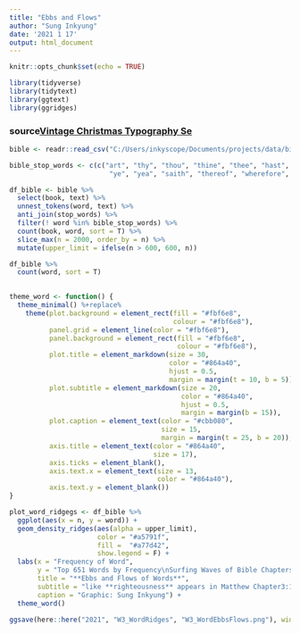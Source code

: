 ```yaml
---
title: "Ebbs and Flows"
author: "Sung Inkyung"
date: '2021 1 17'
output: html_document
---
```


```r
knitr::opts_chunk$set(echo = TRUE)
```


```r
library(tidyverse)
library(tidytext)
library(ggtext)
library(ggridges)
```
### source[Vintage Christmas Typography Se](thttps://envato.com/blog/holiday-color-palettes-and-templates/)
```r
bible <- readr::read_csv("C:/Users/inkyscope/Documents/projects/data/bible_kjv_new.csv") 

bible_stop_words <- c(c("art", "thy", "thou", "thine", "thee", "hast", "hath","shalt",
                         "ye", "yea", "saith", "thereof", "wherefore", "lo", "aaron", "aaron's", "aaronites", "abarim"))

df_bible <- bible %>% 
  select(book, text) %>% 
  unnest_tokens(word, text) %>% 
  anti_join(stop_words) %>% 
  filter(! word %in% bible_stop_words) %>% 
  count(book, word, sort = T) %>% 
  slice_max(n = 2000, order_by = n) %>% 
  mutate(upper_limit = ifelse(n > 600, 600, n))

df_bible %>% 
  count(word, sort = T)
  
```
```r
theme_word <- function() {
  theme_minimal() %+replace%
    theme(plot.background = element_rect(fill = "#fbf6e8", 
                                         colour = "#fbf6e8"),
          panel.grid = element_line(color = "#fbf6e8"),
          panel.background = element_rect(fill = "#fbf6e8", 
                                          colour = "#fbf6e8"),
          plot.title = element_markdown(size = 30,
                                        color = "#864a40", 
                                        hjust = 0.5,
                                        margin = margin(t = 10, b = 5)),
          plot.subtitle = element_markdown(size = 20,
                                           color = "#864a40", 
                                           hjust = 0.5,
                                           margin = margin(b = 15)),
          plot.caption = element_text(color = "#cbb080", 
                                      size = 15,
                                      margin = margin(t = 25, b = 20)),
          axis.title = element_text(color = "#864a40", 
                                    size = 17),
          axis.ticks = element_blank(),
          axis.text.x = element_text(size = 13,
                                     color = "#864a40"),
          axis.text.y = element_blank())
}
```

```r
plot_word_ridgegs <- df_bible %>% 
  ggplot(aes(x = n, y = word)) +
  geom_density_ridges(aes(alpha = upper_limit),
                      color = "#a5791f",
                      fill =  "#a77d42",
                      show.legend = F) +
  labs(x = "Frequency of Word",
       y = "Top 651 Words by Frequency\nSurfing Waves of Bible Chapters",
       title = "**Ebbs and Flows of Words**",
       subtitle = "like **righteousness** appears in Matthew Chapter3:15 and<br>reappears in Ephesians Chapter 4:24",
       caption = "Graphic: Sung Inkyung") +
  theme_word()

ggsave(here::here("2021", "W3_WordRidges", "W3_WordEbbsFlows.png"), width = 30, height = 47, units = "cm")
 
```




